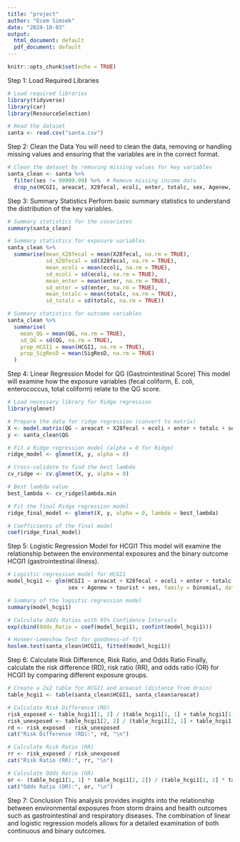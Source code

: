 ---
title: "project"
author: "Ecem Simsek"
date: "2024-10-03"
output:
  html_document: default
  pdf_document: default
---

```{r setup, include=FALSE}
knitr::opts_chunk$set(echo = TRUE)
```

Step 1: Load Required Libraries
```{r}
# Load required libraries
library(tidyverse)
library(car)
library(ResourceSelection)

# Read the dataset
santa <- read.csv("santa.csv")
```

Step 2: Clean the Data
You will need to clean the data, removing or handling missing values and ensuring that the variables are in the correct format.

```{r}
# Clean the dataset by removing missing values for key variables
santa_clean <- santa %>%
  filter(ses != 99999.99) %>%  # Remove missing income data
  drop_na(HCGI1, areacat, X28fecal, ecoli, enter, totalc, sex, Agenew, tourist, ses)
```

Step 3: Summary Statistics
Perform basic summary statistics to understand the distribution of the key variables.

```{r}
# Summary statistics for the covariates
summary(santa_clean)

# Summary statistics for exposure variables
santa_clean %>%
  summarise(mean_X28fecal = mean(X28fecal, na.rm = TRUE),
            sd_X28fecal = sd(X28fecal, na.rm = TRUE),
            mean_ecoli = mean(ecoli, na.rm = TRUE),
            sd_ecoli = sd(ecoli, na.rm = TRUE),
            mean_enter = mean(enter, na.rm = TRUE),
            sd_enter = sd(enter, na.rm = TRUE),
            mean_totalc = mean(totalc, na.rm = TRUE),
            sd_totalc = sd(totalc, na.rm = TRUE))

# Summary statistics for outcome variables
santa_clean %>%
  summarise(
    mean_QG = mean(QG, na.rm = TRUE),
    sd_QG = sd(QG, na.rm = TRUE),
    prop_HCGI1 = mean(HCGI1, na.rm = TRUE),
    prop_SigResD = mean(SigResD, na.rm = TRUE)
  )

```

Step 4: Linear Regression Model for QG (Gastrointestinal Score)
This model will examine how the exposure variables (fecal coliform, E. coli, enterococcus, total coliform) relate to the QG score.

```{r}
# Load necessary library for Ridge regression
library(glmnet)

# Prepare the data for ridge regression (convert to matrix)
X <- model.matrix(QG ~ areacat + X28fecal + ecoli + enter + totalc + sex + Agenew + tourist + ses, data = santa_clean)[, -1]
y <- santa_clean$QG

# Fit a Ridge regression model (alpha = 0 for Ridge)
ridge_model <- glmnet(X, y, alpha = 0)

# Cross-validate to find the best lambda
cv_ridge <- cv.glmnet(X, y, alpha = 0)

# Best lambda value
best_lambda <- cv_ridge$lambda.min

# Fit the final Ridge regression model
ridge_final_model <- glmnet(X, y, alpha = 0, lambda = best_lambda)

# Coefficients of the final model
coef(ridge_final_model)

```

Step 5: Logistic Regression Model for HCGI1
This model will examine the relationship between the environmental exposures and the binary outcome HCGI1 (gastrointestinal illness).

```{r}
# Logistic regression model for HCGI1
model_hcgi1 <- glm(HCGI1 ~ areacat + X28fecal + ecoli + enter + totalc +
                   sex + Agenew + tourist + ses, family = binomial, data = santa_clean)

# Summary of the logistic regression model
summary(model_hcgi1)

# Calculate Odds Ratios with 95% Confidence Intervals
exp(cbind(Odds_Ratio = coef(model_hcgi1), confint(model_hcgi1)))

# Hosmer-Lemeshow Test for goodness-of-fit
hoslem.test(santa_clean$HCGI1, fitted(model_hcgi1))
```

Step 6: Calculate Risk Difference, Risk Ratio, and Odds Ratio
Finally, calculate the risk difference (RD), risk ratio (RR), and odds ratio (OR) for HCGI1 by comparing different exposure groups.

```{r}
# Create a 2x2 table for HCGI1 and areacat (distance from drain)
table_hcgi1 <- table(santa_clean$HCGI1, santa_clean$areacat)

# Calculate Risk Difference (RD)
risk_exposed <- table_hcgi1[1, 2] / (table_hcgi1[1, 1] + table_hcgi1[1, 2])
risk_unexposed <- table_hcgi1[2, 2] / (table_hcgi1[2, 1] + table_hcgi1[2, 2])
rd <- risk_exposed - risk_unexposed
cat("Risk Difference (RD):", rd, "\n")

# Calculate Risk Ratio (RR)
rr <- risk_exposed / risk_unexposed
cat("Risk Ratio (RR):", rr, "\n")

# Calculate Odds Ratio (OR)
or <- (table_hcgi1[1, 1] * table_hcgi1[2, 2]) / (table_hcgi1[1, 2] * table_hcgi1[2, 1])
cat("Odds Ratio (OR):", or, "\n")
```

Step 7: Conclusion
This analysis provides insights into the relationship between environmental exposures from storm drains and health outcomes such as gastrointestinal and respiratory diseases. The combination of linear and logistic regression models allows for a detailed examination of both continuous and binary outcomes.
